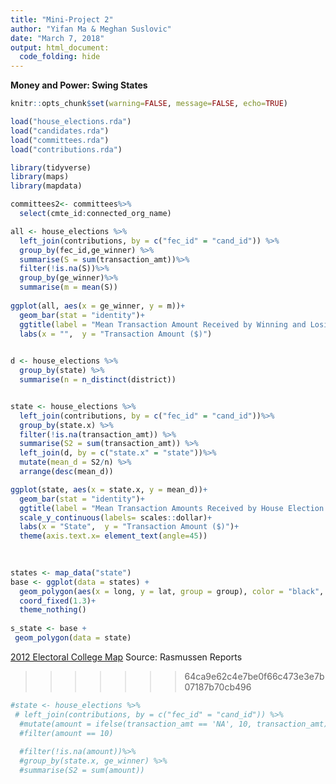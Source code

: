 ```yaml
---
title: "Mini-Project 2"
author: "Yifan Ma & Meghan Suslovic"
date: "March 7, 2018"
output: html_document:
  code_folding: hide
---
```


**Money and Power: Swing States**


```r
knitr::opts_chunk$set(warning=FALSE, message=FALSE, echo=TRUE)
```


```r
load("house_elections.rda")
load("candidates.rda")
load("committees.rda")
load("contributions.rda")
```

```r
library(tidyverse)
library(maps)
library(mapdata)
```

```r
committees2<- committees%>%
  select(cmte_id:connected_org_name)

all <- house_elections %>%
  left_join(contributions, by = c("fec_id" = "cand_id")) %>%
  group_by(fec_id,ge_winner) %>%
  summarise(S = sum(transaction_amt))%>%
  filter(!is.na(S))%>%
  group_by(ge_winner)%>%
  summarise(m = mean(S))
  
ggplot(all, aes(x = ge_winner, y = m))+
  geom_bar(stat = "identity")+
  ggtitle(label = "Mean Transaction Amount Received by Winning and Losing Campaigns", subtitle = "Source: FEC")+
  labs(x = "",  y = "Transaction Amount ($)")
  
```



```r
d <- house_elections %>%
  group_by(state) %>%
  summarise(n = n_distinct(district))


state <- house_elections %>%
  left_join(contributions, by = c("fec_id" = "cand_id"))%>%
  group_by(state.x) %>%
  filter(!is.na(transaction_amt)) %>%
  summarise(S2 = sum(transaction_amt)) %>%
  left_join(d, by = c("state.x" = "state"))%>%
  mutate(mean_d = S2/n) %>%
  arrange(desc(mean_d))

ggplot(state, aes(x = state.x, y = mean_d))+
  geom_bar(stat = "identity")+
  ggtitle(label = "Mean Transaction Amounts Received by House Election Campaigns by State", subtitle = "Source: FEC")+
  scale_y_continuous(labels= scales::dollar)+
  labs(x = "State",  y = "Transaction Amount ($)")+
  theme(axis.text.x= element_text(angle=45)) 
  
  
```


```r
states <- map_data("state")
base <- ggplot(data = states) + 
  geom_polygon(aes(x = long, y = lat, group = group), color = "black", fill = "gray")+
  coord_fixed(1.3)+
  theme_nothing()
  
s_state <- base +
 geom_polygon(data = state)


```

[2012 Electoral College Map](http://www.rasmussenreports.com/public_content/political_commentary/commentary_by_larry_j_sabato/plan_of_attack_obama_romney_the_electoral_college)
Source: Rasmussen Reports

>>>>>>> 64ca9e62c4e7be0f66c473e3e7b07187b70cb496








```r
#state <- house_elections %>%
 # left_join(contributions, by = c("fec_id" = "cand_id")) %>%
  #mutate(amount = ifelse(transaction_amt == 'NA', 10, transaction_amt))%>%
  #filter(amount == 10)
   
  #filter(!is.na(amount))%>%
  #group_by(state.x, ge_winner) %>%
  #summarise(S2 = sum(amount))
```

